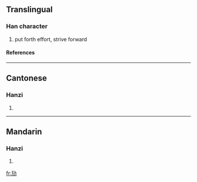 {{see|勱|勵}}

==Translingual==
===Han character===
{{Han char|rn=19|rad=力|as=03|sn=5|four=|canj=一尸大尸 (MSKS), X一尸大尸 (XMSKS)}}
# put forth effort, strive forward
====References====
{{Han ref|kx=0146.161|hdz=10365.081|uh=52A2|ud=21154}}
----
==Cantonese==
===Hanzi===
{{yue-hanzi|jyut=|y=maai6}}
# {{defn|Cantonese}}
----
==Mandarin==
===Hanzi===
{{cmn-hanzi|tra=勱|pin=[[mài]] ([[mai4]])|wg=mai<sup>4</sup>}}
# {{defn|Mandarin}}




[[fr:劢]]